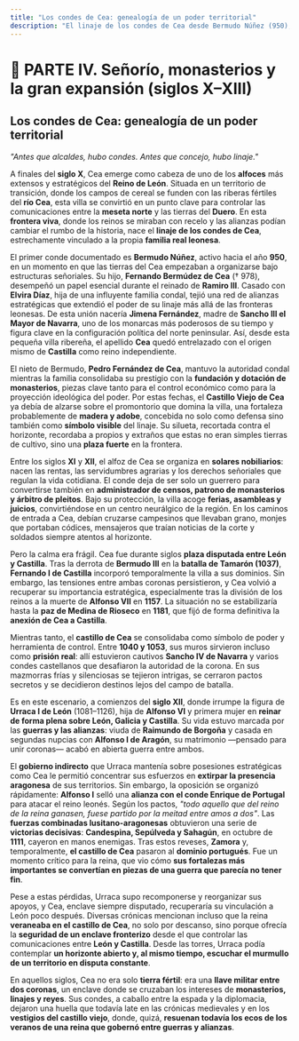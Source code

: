 ```yaml
---
title: "Los condes de Cea: genealogía de un poder territorial"
description: "El linaje de los condes de Cea desde Bermudo Núñez (950), su papel estratégico entre León y Castilla, y su conexión con la familia real a través de Jimena Fernández, madre de Sancho III el Mayor."
---
```


# 📘 PARTE IV. Señorío, monasterios y la gran expansión (siglos X–XIII)

## Los condes de Cea: genealogía de un poder territorial

*"Antes que alcaldes, hubo condes. Antes que concejo, hubo linaje."*

A finales del **siglo X**, Cea emerge como cabeza de uno de los **alfoces** más extensos y estratégicos del **Reino de León**. Situada en un territorio de transición, donde los campos de cereal se funden con las riberas fértiles del **río Cea**, esta villa se convirtió en un punto clave para controlar las comunicaciones entre la **meseta norte** y las tierras del **Duero**. En esta **frontera viva**, donde los reinos se miraban con recelo y las alianzas podían cambiar el rumbo de la historia, nace el **linaje de los condes de Cea**, estrechamente vinculado a la propia **familia real leonesa**.

El primer conde documentado es **Bermudo Núñez**, activo hacia el año **950**, en un momento en que las tierras del Cea empezaban a organizarse bajo estructuras señoriales. Su hijo, **Fernando Bermúdez de Cea** († 978), desempeñó un papel esencial durante el reinado de **Ramiro III**. Casado con **Elvira Díaz**, hija de una influyente familia condal, tejió una red de alianzas estratégicas que extendió el poder de su linaje más allá de las fronteras leonesas. De esta unión nacería **Jimena Fernández**, madre de **Sancho III el Mayor de Navarra**, uno de los monarcas más poderosos de su tiempo y figura clave en la configuración política del norte peninsular. Así, desde esta pequeña villa ribereña, el apellido **Cea** quedó entrelazado con el origen mismo de **Castilla** como reino independiente.

El nieto de Bermudo, **Pedro Fernández de Cea**, mantuvo la autoridad condal mientras la familia consolidaba su prestigio con la **fundación y dotación de monasterios**, piezas clave tanto para el control económico como para la proyección ideológica del poder. Por estas fechas, el **Castillo Viejo de Cea** ya debía de alzarse sobre el promontorio que domina la villa, una fortaleza probablemente de **madera y adobe**, concebida no solo como defensa sino también como **símbolo visible** del linaje. Su silueta, recortada contra el horizonte, recordaba a propios y extraños que estas no eran simples tierras de cultivo, sino una **plaza fuerte** en la frontera.

Entre los siglos **XI** y **XII**, el alfoz de Cea se organiza en **solares nobiliarios**: nacen las rentas, las servidumbres agrarias y los derechos señoriales que regulan la vida cotidiana. El conde deja de ser solo un guerrero para convertirse también en **administrador de censos, patrono de monasterios y árbitro de pleitos**. Bajo su protección, la villa acoge **ferias, asambleas y juicios**, convirtiéndose en un centro neurálgico de la región. En los caminos de entrada a Cea, debían cruzarse campesinos que llevaban grano, monjes que portaban códices, mensajeros que traían noticias de la corte y soldados siempre atentos al horizonte.

Pero la calma era frágil. Cea fue durante siglos **plaza disputada entre León y Castilla**. Tras la derrota de **Bermudo III** en la **batalla de Tamarón (1037)**, **Fernando I de Castilla** incorporó temporalmente la villa a sus dominios. Sin embargo, las tensiones entre ambas coronas persistieron, y Cea volvió a recuperar su importancia estratégica, especialmente tras la división de los reinos a la muerte de **Alfonso VII** en **1157**. La situación no se estabilizaría hasta la **paz de Medina de Rioseco** en **1181**, que fijó de forma definitiva la **anexión de Cea a Castilla**.

Mientras tanto, el **castillo de Cea** se consolidaba como símbolo de poder y herramienta de control. Entre **1040 y 1053**, sus muros sirvieron incluso como **prisión real**: allí estuvieron cautivos **Sancho IV de Navarra** y varios condes castellanos que desafiaron la autoridad de la corona. En sus mazmorras frías y silenciosas se tejieron intrigas, se cerraron pactos secretos y se decidieron destinos lejos del campo de batalla.

Es en este escenario, a comienzos del **siglo XII**, donde irrumpe la figura de **Urraca I de León** (1081–1126), hija de **Alfonso VI** y primera mujer en **reinar de forma plena sobre León, Galicia y Castilla**. Su vida estuvo marcada por las **guerras y las alianzas**: viuda de **Raimundo de Borgoña** y casada en segundas nupcias con **Alfonso I de Aragón**, su matrimonio —pensado para unir coronas— acabó en abierta guerra entre ambos.

El **gobierno indirecto** que Urraca mantenía sobre posesiones estratégicas como Cea le permitió concentrar sus esfuerzos en **extirpar la presencia aragonesa** de sus territorios. Sin embargo, la oposición se organizó rápidamente: **Alfonso I** selló una **alianza con el conde Enrique de Portugal** para atacar el reino leonés. Según los pactos, *"todo aquello que del reino de la reina ganasen, fuese partido por la meitad entre amos a dos"*. Las **fuerzas combinadas lusitano-aragonesas** obtuvieron una serie de **victorias decisivas**: **Candespina, Sepúlveda y Sahagún**, en octubre de **1111**, cayeron en manos enemigas. Tras estos reveses, **Zamora** y, temporalmente, **el castillo de Cea** pasaron al **dominio portugués**. Fue un momento crítico para la reina, que vio cómo **sus fortalezas más importantes se convertían en piezas de una guerra que parecía no tener fin**.

Pese a estas pérdidas, Urraca supo recomponerse y reorganizar sus apoyos, y Cea, enclave siempre disputado, recuperaría su vinculación a León poco después. Diversas crónicas mencionan incluso que la reina **veraneaba en el castillo de Cea**, no solo por descanso, sino porque ofrecía la **seguridad de un enclave fronterizo** desde el que controlar las comunicaciones entre **León y Castilla**. Desde las torres, Urraca podía contemplar **un horizonte abierto y, al mismo tiempo, escuchar el murmullo de un territorio en disputa constante**.

En aquellos siglos, Cea no era solo **tierra fértil**: era una **llave militar entre dos coronas**, un enclave donde se cruzaban los intereses de **monasterios, linajes y reyes**. Sus condes, a caballo entre la espada y la diplomacia, dejaron una huella que todavía late en las crónicas medievales y en los **vestigios del castillo viejo**, donde, quizá, **resuenan todavía los ecos de los veranos de una reina que gobernó entre guerras y alianzas**.